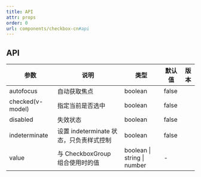 ```yaml
---
title: API
attr: props
order: 0
url: components/checkbox-cn#api
---
```


## API

| 参数 | 说明 | 类型 | 默认值 | 版本 |
| --- | --- | --- | --- | --- |
| autofocus | 自动获取焦点 | boolean | false |  |
| checked(v-model) | 指定当前是否选中 | boolean | false |  |
| disabled | 失效状态 | boolean | false |  |
| indeterminate | 设置 indeterminate 状态，只负责样式控制 | boolean | false |  |
| value | 与 CheckboxGroup 组合使用时的值 | boolean \| string \| number | - |  |
